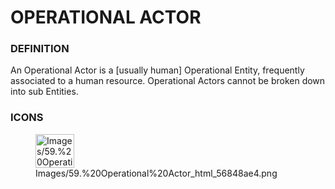             
= OPERATIONAL ACTOR =
 
=== DEFINITION ===
 
An Operational Actor is a &#91;usually human&#93; Operational Entity, frequently associated to a human resource. Operational Actors cannot be broken down into sub Entities.

 
=== ICONS ===
 
[[Image:Images/59.%20Operational%20Actor_html_56848ae4.png|62x54px]]

   